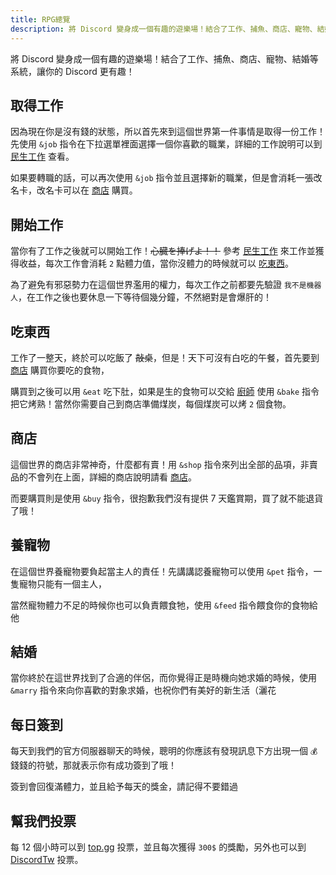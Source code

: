 ```yaml
---
title: RPG總覽
description: 將 Discord 變身成一個有趣的遊樂場！結合了工作、捕魚、商店、寵物、結婚等系統，讓你的 Discord 更有趣！
---
```



將 Discord 變身成一個有趣的遊樂場！結合了工作、捕魚、商店、寵物、結婚等系統，讓你的 Discord 更有趣！

<Adsense/>

## 取得工作

因為現在你是沒有錢的狀態，所以首先來到這個世界第一件事情是取得一份工作！先使用 `&job` 指令在下拉選單裡面選擇一個你喜歡的職業，詳細的工作說明可以到 [民生工作](./jobs) 查看。

如果要轉職的話，可以再次使用 `&job` 指令並且選擇新的職業，但是會消耗一張改名卡，改名卡可以在 [商店](#商店) 購買。

## 開始工作

當你有了工作之後就可以開始工作！~~心臓を捧げよ！！~~ 參考 [民生工作](/docs/rpg/jobs) 來工作並獲得收益，每次工作會消耗 `2` 點體力值，當你沒體力的時候就可以 [吃東西](#吃東西)。

為了避免有邪惡勢力在這個世界濫用的權力，每次工作之前都要先驗證 `我不是機器人`，在工作之後也要休息一下等待個幾分鐘，不然絕對是會爆肝的！

## 吃東西

工作了一整天，終於可以吃飯了 ~~敲桌~~，但是！天下可沒有白吃的午餐，首先要到 [商店](#商店) 購買你要吃的食物，

購買到之後可以用 `&eat` 吃下肚，如果是生的食物可以交給 [廚師](/docs/rpg/jobs#燒烤) 使用 `&bake` 指令把它烤熟！當然你需要自己到商店準備煤炭，每個煤炭可以烤 `2` 個食物。

## 商店

這個世界的商店非常神奇，什麼都有賣！用 `&shop` 指令來列出全部的品項，非賣品的不會列在上面，詳細的商店說明請看 [商店](/docs/rpg/shop/)。

<Adsense/>

而要購買則是使用 `&buy` 指令，很抱歉我們沒有提供 7 天鑑賞期，買了就不能退貨了哦！

## 養寵物

在這個世界養寵物要負起當主人的責任！先講講認養寵物可以使用 `&pet` 指令，一隻寵物只能有一個主人，

當然寵物體力不足的時候你也可以負責餵食牠，使用 `&feed` 指令餵食你的食物給他

## 結婚

當你終於在這世界找到了合適的伴侶，而你覺得正是時機向她求婚的時候，使用 `&marry` 指令來向你喜歡的對象求婚，也祝你們有美好的新生活（灑花

## 每日簽到

每天到我們的官方伺服器聊天的時候，聰明的你應該有發現訊息下方出現一個 `💰` 錢錢的符號，那就表示你有成功簽到了哦！

簽到會回復滿體力，並且給予每天的獎金，請記得不要錯過

## 幫我們投票

每 12 個小時可以到 [top.gg](https://yeecord.com/topgg) 投票，並且每次獲得 `300$` 的獎勵，另外也可以到 [DiscordTw](https://yeecord.com/dst) 投票。

<Adsense/>
